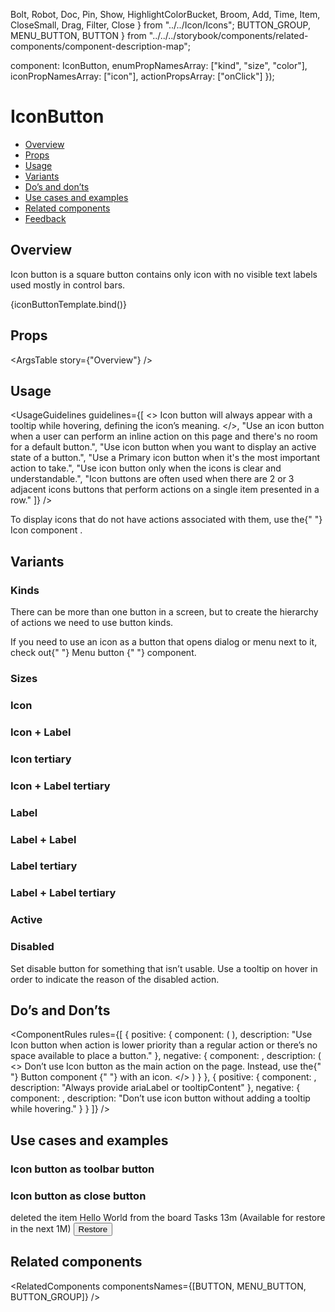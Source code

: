   Bolt,
  Robot,
  Doc,
  Pin,
  Show,
  HighlightColorBucket,
  Broom,
  Add,
  Time,
  Item,
  CloseSmall,
  Drag,
  Filter,
  Close
} from "../../Icon/Icons";
  BUTTON_GROUP,
  MENU_BUTTON,
  BUTTON
} from "../../../storybook/components/related-components/component-description-map";

  component: IconButton,
  enumPropNamesArray: ["kind", "size", "color"],
  iconPropNamesArray: ["icon"],
  actionPropsArray: ["onClick"]
});

<Meta
  title="Buttons/Icon Button"
  component={IconButton}
  argTypes={metaSettings.argTypes}
  decorators={metaSettings.decorators}
/>

<!--- Component template -->


<!--- Component documentation -->

# IconButton

- [Overview](#overview)
- [Props](#props)
- [Usage](#usage)
- [Variants](#variants)
- [Do’s and don’ts](#dos-and-donts)
- [Use cases and examples](#use-cases-and-examples)
- [Related components](#related-components)
- [Feedback](#feedback)

## Overview

Icon button is a square button contains only icon with no visible text labels used mostly in control bars.

<Canvas>
  <Story name="Overview" args={{ ariaLabel: "Close" }}>
    {iconButtonTemplate.bind()}
  </Story>
</Canvas>

## Props

<ArgsTable story={"Overview"} />

## Usage

<UsageGuidelines
  guidelines={[
    <>
      Icon button will always appear with a <Link href="/?path=/docs/popover-tooltip--overview">tooltip</Link> while
      hovering, defining the icon’s meaning.
    </>,
    "Use an icon button when a user can perform an inline action on this page and there's no room for a default button.",
    "Use icon button when you want to display an active state of a button.",
    "Use a Primary icon button when it's the most important action to take.",
    "Use icon button only when the icons is clear and understandable.",
    "Icon buttons are often used when there are 2 or 3 adjacent icons buttons that perform actions on a single item presented in a row."
  ]}
/>

<Tip title="Check yourself">
  To display icons that do not have actions associated with them, use the{" "}
  <Link href="/?path=/docs/components-icon--overview" size={Link.sizes.SMALL} withoutSpacing>
    Icon component
  </Link>
  .
</Tip>

## Variants

### Kinds

There can be more than one button in a screen, but to create the hierarchy of actions we need to use button kinds.

<Canvas>
  <Story name="Kinds">
    <div style={{ display: "flex", justifyContent: "space-evenly", alignItems: "center", width: "100%" }}>
      <IconButton icon={Close} kind={IconButton.kinds.PRIMARY} ariaLabel="My primary IconButton" />
      <IconButton icon={Close} kind={IconButton.kinds.TERTIARY} ariaLabel="My tertiary IconButton" />
      <IconButton icon={Close} kind={IconButton.kinds.PRIMARY} ariaLabel="My primary IconButton" shape="Square" />
      <IconButton icon={Close} kind={IconButton.kinds.TERTIARY} ariaLabel="My tertiary IconButton" shape="Square" />
    </div>
  </Story>
</Canvas>

<Tip>
  If you need to use an icon as a button that opens dialog or menu next to it, check out{" "}
  <Link href="/?path=/docs/buttons-menubutton--overview" size={Link.sizes.SMALL} withoutSpacing>
    Menu button
  </Link>{" "}
  component.
</Tip>

### Sizes

<Canvas>
  <Story name="Sizes">
    <div style={{ display: "flex", justifyContent: "space-evenly", alignItems: "center", width: "100%" }}>
      <IconButton
        size={IconButton.sizes.SMALL}
        icon={Close}
        kind={IconButton.kinds.PRIMARY}
        ariaLabel="My small IconButton"
        key="small"
      />
      <IconButton
        size={IconButton.sizes.SMALL}
        icon={Close}
        kind={IconButton.kinds.PRIMARY}
        ariaLabel="My small IconButton"
        key="small"
        shape="Square"
      />
      <IconButton
        size={IconButton.sizes.LARGE}
        icon={Close}
        kind={IconButton.kinds.PRIMARY}
        ariaLabel="My large IconButton"
        key="large"
      />
      <IconButton
        size={IconButton.sizes.LARGE}
        icon={Close}
        kind={IconButton.kinds.PRIMARY}
        ariaLabel="My large IconButton"
        key="large"
        shape="Square"
      />
    </div>
  </Story>
</Canvas>

### Icon

<Canvas>
  <Story name="Icon">
    <div style={{ display: "flex", justifyContent: "space-evenly", alignItems: "center", width: "100%" }}>
      <IconButton
        size={IconButton.sizes.SMALL}
        icon={Close}
        kind={IconButton.kinds.PRIMARY}
        ariaLabel="My Primary Small Icon Button"
      />
      <IconButton
        size={IconButton.sizes.LARGE}
        icon={Close}
        kind={IconButton.kinds.PRIMARY}
        ariaLabel="My Primary Large Icon Button"
      />
      <IconButton
        size={IconButton.sizes.SMALL}
        icon={Close}
        kind={IconButton.kinds.PRIMARY}
        ariaLabel="My Primary Small Icon Button"
        shape="Square"
      />
      <IconButton
        size={IconButton.sizes.LARGE}
        icon={Close}
        kind={IconButton.kinds.PRIMARY}
        ariaLabel="My Primary Large Icon Button"
        shape="Square"
      />
    </div>
  </Story>
</Canvas>

### Icon + Label

<Canvas>
  <Story name="Icon + Label">
    <div style={{ display: "flex", justifyContent: "space-evenly", alignItems: "center", width: "100%" }}>
      <IconButton
        size={IconButton.sizes.SMALL}
        icon={Close}
        kind={IconButton.kinds.PRIMARY}
        ariaLabel="My IconLabel Button"
        label="label"
      />
      <IconButton
        size={IconButton.sizes.LARGE}
        icon={Close}
        kind={IconButton.kinds.PRIMARY}
        ariaLabel="My IconLabel Button"
        label="label"
      />
      <IconButton
        size={IconButton.sizes.SMALL}
        icon={Close}
        kind={IconButton.kinds.PRIMARY}
        ariaLabel="My IconLabel Button"
        label="label"
        shape="Square"
      />
      <IconButton
        size={IconButton.sizes.LARGE}
        icon={Close}
        kind={IconButton.kinds.PRIMARY}
        ariaLabel="My IconLabel Button"
        label="label"
        shape="Square"
      />
    </div>
  </Story>
</Canvas>

### Icon tertiary

<Canvas>
  <Story name="Icon tertiary">
    <div style={{ display: "flex", justifyContent: "space-evenly", alignItems: "center", width: "100%" }}>
      <IconButton
        size={IconButton.sizes.SMALL}
        icon={Close}
        kind={IconButton.kinds.TERTIARY}
        ariaLabel="My Tertiary Small Icon Button"
      />
      <IconButton
        size={IconButton.sizes.LARGE}
        icon={Close}
        kind={IconButton.kinds.TERTIARY}
        ariaLabel="My Tertiary Large Icon Button"
      />
      <IconButton
        size={IconButton.sizes.SMALL}
        icon={Close}
        kind={IconButton.kinds.TERTIARY}
        ariaLabel="My Tertiary Small Icon Button"
        shape="Square"
      />
      <IconButton
        size={IconButton.sizes.LARGE}
        icon={Close}
        kind={IconButton.kinds.TERTIARY}
        ariaLabel="My Tertiary Large Icon Button"
        shape="Square"
      />
    </div>
  </Story>
</Canvas>

### Icon + Label tertiary

<Canvas>
  <Story name="Icon + Label tertiary">
    <div style={{ display: "flex", justifyContent: "space-evenly", alignItems: "center", width: "100%" }}>
      <IconButton
        size={IconButton.sizes.SMALL}
        icon={Close}
        kind={IconButton.kinds.TERTIARY}
        ariaLabel="My Tertiary Small Icon Button With Label"
        label="label"
      />
      <IconButton
        size={IconButton.sizes.LARGE}
        icon={Close}
        kind={IconButton.kinds.TERTIARY}
        ariaLabel="My Tertiary Large Icon Button With Label"
        label="label"
      />
      <IconButton
        size={IconButton.sizes.SMALL}
        icon={Close}
        kind={IconButton.kinds.TERTIARY}
        ariaLabel="My Tertiary Small Icon Button With Label"
        label="label"
        shape="Square"
      />
      <IconButton
        size={IconButton.sizes.LARGE}
        icon={Close}
        kind={IconButton.kinds.TERTIARY}
        ariaLabel="My Tertiary Large Icon Button With Label"
        label="label"
        shape="Square"
      />
    </div>
  </Story>
</Canvas>

### Label

<Canvas>
  <Story name="Label">
    <div style={{ display: "flex", justifyContent: "space-evenly", alignItems: "center", width: "100%" }}>
      <IconButton
        size={IconButton.sizes.SMALL}
        icon={Close}
        kind={IconButton.kinds.PRIMARY}
        ariaLabel="My Primary Small Label Button"
        labelInButton="01"
      />
      <IconButton
        size={IconButton.sizes.LARGE}
        icon={Close}
        kind={IconButton.kinds.PRIMARY}
        ariaLabel="My Primary Large Label Button"
        labelInButton="01"
      />
      <IconButton
        size={IconButton.sizes.SMALL}
        icon={Close}
        kind={IconButton.kinds.PRIMARY}
        ariaLabel="My Primary Small Label Button"
        labelInButton="01"
        shape="Square"
      />
      <IconButton
        size={IconButton.sizes.LARGE}
        icon={Close}
        kind={IconButton.kinds.PRIMARY}
        ariaLabel="My Primary Large Label Button"
        labelInButton="01"
        shape="Square"
      />
    </div>
  </Story>
</Canvas>

### Label + Label

<Canvas>
  <Story name="Label + Label">
    <div style={{ display: "flex", justifyContent: "space-evenly", alignItems: "center", width: "100%" }}>
      <IconButton
        size={IconButton.sizes.SMALL}
        icon={Close}
        kind={IconButton.kinds.PRIMARY}
        ariaLabel="My primary small Label Button"
        labelInButton="01"
        label="label"
      />
      <IconButton
        size={IconButton.sizes.LARGE}
        icon={Close}
        kind={IconButton.kinds.PRIMARY}
        ariaLabel="My primary large Label Button"
        labelInButton="01"
        label="label"
      />
      <IconButton
        size={IconButton.sizes.SMALL}
        icon={Close}
        kind={IconButton.kinds.PRIMARY}
        ariaLabel="My primary small Label Button"
        labelInButton="01"
        label="label"
        shape="Square"
      />
      <IconButton
        size={IconButton.sizes.LARGE}
        icon={Close}
        kind={IconButton.kinds.PRIMARY}
        ariaLabel="My primary large Label Button"
        labelInButton="01"
        label="label"
        shape="Square"
      />
    </div>
  </Story>
</Canvas>

### Label tertiary

<Canvas>
  <Story name="Label tertiary">
    <div style={{ display: "flex", justifyContent: "space-evenly", alignItems: "center", width: "100%" }}>
      <IconButton
        size={IconButton.sizes.SMALL}
        icon={Close}
        kind={IconButton.kinds.TERTIARY}
        ariaLabel="My tertiary small Label Button"
        labelInButton="01"
      />
      <IconButton
        size={IconButton.sizes.LARGE}
        icon={Close}
        kind={IconButton.kinds.TERTIARY}
        ariaLabel="My tertiary large Label Button"
        labelInButton="01"
      />
      <IconButton
        size={IconButton.sizes.SMALL}
        icon={Close}
        kind={IconButton.kinds.TERTIARY}
        ariaLabel="My tertiary small Label Button"
        labelInButton="01"
        shape="Square"
      />
      <IconButton
        size={IconButton.sizes.LARGE}
        icon={Close}
        kind={IconButton.kinds.TERTIARY}
        ariaLabel="My tertiary large Label Button"
        labelInButton="01"
        shape="Square"
      />
    </div>
  </Story>
</Canvas>

### Label + Label tertiary

<Canvas>
  <Story name="Label + Label tertiary">
    <div style={{ display: "flex", justifyContent: "space-evenly", alignItems: "center", width: "100%" }}>
      <IconButton
        size={IconButton.sizes.SMALL}
        icon={Close}
        kind={IconButton.kinds.TERTIARY}
        ariaLabel="My tertiary small Label Button"
        labelInButton="01"
        label="label"
      />
      <IconButton
        size={IconButton.sizes.LARGE}
        icon={Close}
        kind={IconButton.kinds.TERTIARY}
        ariaLabel="My tertiary large Label Button"
        labelInButton="01"
        label="label"
      />
      <IconButton
        size={IconButton.sizes.SMALL}
        icon={Close}
        kind={IconButton.kinds.TERTIARY}
        ariaLabel="My tertiary small Label Button"
        labelInButton="01"
        label="label"
        shape="Square"
      />
      <IconButton
        size={IconButton.sizes.LARGE}
        icon={Close}
        kind={IconButton.kinds.TERTIARY}
        ariaLabel="My tertiary large Label Button"
        labelInButton="01"
        label="label"
        shape="Square"
      />
    </div>
  </Story>
</Canvas>

### Active

<Canvas>
  <Story name="Active">
    <div style={{ display: "flex", justifyContent: "space-evenly", alignItems: "center", width: "100%" }}>
      <IconButton
        size={IconButton.sizes.LARGE}
        icon={Close}
        kind={IconButton.kinds.PRIMARY}
        ariaLabel="My active large IconButton"
        active
      />
      <IconButton
        size={IconButton.sizes.LARGE}
        icon={Close}
        kind={IconButton.kinds.TERTIARY}
        ariaLabel="My active large IconButton"
        active
      />
      <IconButton
        size={IconButton.sizes.LARGE}
        icon={Close}
        kind={IconButton.kinds.PRIMARY}
        ariaLabel="My active large IconButton"
        active
        shape="Square"
      />
      <IconButton
        size={IconButton.sizes.LARGE}
        icon={Close}
        kind={IconButton.kinds.TERTIARY}
        ariaLabel="My active large IconButton"
        active
        shape="Square"
      />
      <IconButton
        size={IconButton.sizes.LARGE}
        icon={Close}
        kind={IconButton.kinds.PRIMARY}
        ariaLabel="My active medium IconButton"
        active
        label="label"
      />
      <IconButton
        size={IconButton.sizes.LARGE}
        icon={Close}
        kind={IconButton.kinds.PRIMARY}
        ariaLabel="My active medium IconButton"
        active
        label="label"
        labelInButton="01"
      />
      <IconButton
        size={IconButton.sizes.LARGE}
        icon={Close}
        kind={IconButton.kinds.PRIMARY}
        ariaLabel="My active medium IconButton"
        active
        label="label"
        shape="Square"
      />
      <IconButton
        size={IconButton.sizes.LARGE}
        icon={Close}
        kind={IconButton.kinds.PRIMARY}
        ariaLabel="My active medium IconButton"
        active
        label="label"
        labelInButton="01"
        shape="Square"
      />
    </div>
  </Story>
</Canvas>

### Disabled

Set disable button for something that isn’t usable. Use a tooltip on hover in order to indicate the reason of the disabled action.

<Canvas>
  <Story name="Disabled">
    <div style={{ display: "flex", justifyContent: "space-evenly", alignItems: "center", width: "100%" }}>
      <IconButton
        size={IconButton.sizes.SMALL}
        icon={Close}
        kind={IconButton.kinds.PRIMARY}
        ariaLabel="My small disabled IconButton"
        disabledReason="This function is not available"
        disabled
      />
      <IconButton
        size={IconButton.sizes.LARGE}
        icon={Close}
        kind={IconButton.kinds.PRIMARY}
        ariaLabel="My large disabled IconButton"
        disabledReason="This function is not available"
        disabled
      />
      <IconButton
        size={IconButton.sizes.LARGE}
        icon={Close}
        kind={IconButton.kinds.TERTIARY}
        ariaLabel="My disabled large IconButton"
        disabledReason="This function is not available"
        disabled
      />
      <IconButton
        size={IconButton.sizes.LARGE}
        icon={Close}
        kind={IconButton.kinds.PRIMARY}
        ariaLabel="My disabled large IconButton"
        label="label"
        disabledReason="This function is not available"
        disabled
      />
      <IconButton
        size={IconButton.sizes.LARGE}
        icon={Close}
        kind={IconButton.kinds.TERTIARY}
        ariaLabel="My disabled large IconButton"
        label="label"
        disabledReason="This function is not available"
        disabled
      />
    </div>
    <div style={{ display: "flex", justifyContent: "space-evenly", alignItems: "center", width: "100%" }}>
      <IconButton
        size={IconButton.sizes.SMALL}
        icon={Close}
        kind={IconButton.kinds.PRIMARY}
        ariaLabel="My small disabled IconButton"
        disabledReason="This function is not available"
        disabled
        shape="Square"
      />
      <IconButton
        size={IconButton.sizes.LARGE}
        icon={Close}
        kind={IconButton.kinds.PRIMARY}
        ariaLabel="My large disabled IconButton"
        disabledReason="This function is not available"
        disabled
        shape="Square"
      />
      <IconButton
        size={IconButton.sizes.LARGE}
        icon={Close}
        kind={IconButton.kinds.TERTIARY}
        ariaLabel="My disabled large IconButton"
        disabledReason="This function is not available"
        disabled
        shape="Square"
      />
      <IconButton
        size={IconButton.sizes.LARGE}
        icon={Close}
        kind={IconButton.kinds.PRIMARY}
        ariaLabel="My disabled large IconButton"
        label="label"
        disabledReason="This function is not available"
        disabled
        shape="Square"
      />
      <IconButton
        size={IconButton.sizes.LARGE}
        icon={Close}
        kind={IconButton.kinds.TERTIARY}
        ariaLabel="My disabled large IconButton"
        label="label"
        disabledReason="This function is not available"
        disabled
        shape="Square"
      />
    </div>
  </Story>
</Canvas>

## Do’s and Don’ts

<ComponentRules
  rules={[
    {
      positive: {
        component: (
          <DialogContentContainer>
            <IconButton icon={Pin} ariaLabel="Pin to top" />
            <IconButton icon={Show} ariaLabel="Show all" />
            <IconButton icon={Broom} ariaLabel="Clear style" />
          </DialogContentContainer>
        ),
        description:
          "Use Icon button when action is lower priority than a regular action or there’s no space available to place a button."
      },
      negative: {
        component: <IconButton icon={Add} kind={IconButton.kinds.PRIMARY} ariaLabel="Add item" />,
        description: (
          <>
            Don’t use Icon button as the main action on the page. Instead, use the{" "}
            <Link href="/?path=/docs/buttons-button--overview" withoutSpacing>
              Button component
            </Link>{" "}
            with an icon.
          </>
        )
      }
    },
    {
      positive: {
        component: <IconButton icon={Close} ariaLabel="Close" />,
        description: "Always provide ariaLabel or tooltipContent"
      },
      negative: {
        component: <IconButton icon={Close} />,
        description: "Don’t use icon button without adding a tooltip while hovering."
      }
    }
  ]}
/>

## Use cases and examples

### Icon button as toolbar button

<Canvas>
  <Story name="Icon button as toolbar button">
    <Flex
      className={classes.dashboard}
      direction={Flex.directions.COLUMN}
      align={Flex.align.START}
      style={{ width: "50%" }}
    >
      <Flex className={classes.dashboardHeader} gap={Flex.gaps.SMALL}>
        <Icon icon={Drag} />
        <Heading type={Heading.types.h5} value="Widget name" />
        <IconButton icon={Filter} ariaLabel="Filter the widget by everything" size={IconButton.sizes.SMALL} />
      </Flex>
      <div className={classes.dashboardContent} />
    </Flex>
  </Story>
</Canvas>

### Icon button as close button

<Canvas>
  <Story name="Icon button as close button">
    <Flex style={{ width: "100%" }}>
      <Flex className={classes.recycleBin} style={{ width: "100%" }} justify={Flex.justify.START} gap={Flex.gaps.LARGE}>
        <Flex
          direction={Flex.directions.COLUMN}
          className={classes.recycleBinTitleContainer}
          justify={Flex.justify.CENTER}
        >
          <Icon icon={Item} iconSize={40} />
          <Heading className={classes.recycleBinTitle} type={Heading.types.h5} value="Item" id="l3-recycle-bin-title" />
        </Flex>
        <Avatar size={Avatar.sizes.LARGE} src={person1} type={Avatar.types.IMG} />
        <Flex
          direction={Flex.directions.COLUMN}
          className={classes.recycleBinContent}
          align={Flex.justify.START}
          ariaLabelledby="l3-recycle-bin-title"
        >
          <Flex gap={Flex.gaps.XS}>
            <LinkComponent text="Hadas Farhi" />
            <span>deleted the item </span>
            <span className={classes.recycleBinItemName}>Hello World</span>
            <span>from the board</span>
          </Flex>
          <span className={classes.recycleBinBoardName}>Tasks</span>
          <Flex gap={Flex.gaps.XS} className={classes.recycleBinSubNote}>
            <Icon icon={Time} />
            <span className={classes.recycleBinTimeStamp}>13m</span>
            <span>(Available for restore in the next 1M)</span>
          </Flex>
        </Flex>
        <Button className={classes.recycleBinRestoreButton}>Restore</Button>
      </Flex>
    </Flex>
    <IconButton icon={CloseSmall} ariaLabel="Remove from Recycle bin" />
  </Story>
</Canvas>

## Related components

<RelatedComponents componentsNames={[BUTTON, MENU_BUTTON, BUTTON_GROUP]} />
